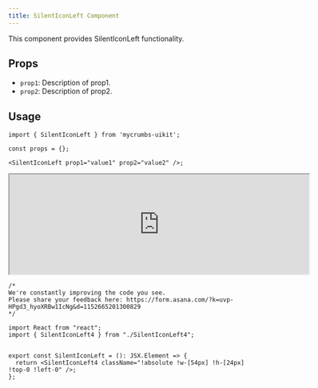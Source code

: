 ```yaml
---
title: SilentIconLeft Component
---
```




This component provides SilentIconLeft functionality.

## Props

- `prop1`: Description of prop1.
- `prop2`: Description of prop2.

## Usage

```tsx
import { SilentIconLeft } from 'mycrumbs-uikit';

const props = {};

<SilentIconLeft prop1="value1" prop2="value2" />;
```

<iframe src="https://example.com" width="600" height="200"  rounded="12px' className={'flex'} frameborder="0"></iframe>


```tsx
/*
We're constantly improving the code you see. 
Please share your feedback here: https://form.asana.com/?k=uvp-HPgd3_hyoXRBw1IcNg&d=1152665201300829
*/

import React from "react";
import { SilentIconLeft4 } from "./SilentIconLeft4";


export const SilentIconLeft = (): JSX.Element => {
  return <SilentIconLeft4 className="!absolute !w-[54px] !h-[24px] !top-0 !left-0" />;
};

```
